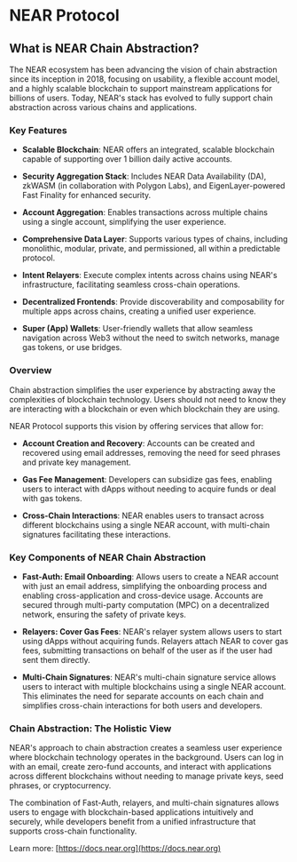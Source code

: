 # NEAR Protocol

## What is NEAR Chain Abstraction?

The NEAR ecosystem has been advancing the vision of chain abstraction since its inception in 2018, focusing on usability, a flexible account model, and a highly scalable blockchain to support mainstream applications for billions of users. Today, NEAR's stack has evolved to fully support chain abstraction across various chains and applications.

### Key Features

- **Scalable Blockchain**: NEAR offers an integrated, scalable blockchain capable of supporting over 1 billion daily active accounts.
  
- **Security Aggregation Stack**: Includes NEAR Data Availability (DA), zkWASM (in collaboration with Polygon Labs), and EigenLayer-powered Fast Finality for enhanced security.

- **Account Aggregation**: Enables transactions across multiple chains using a single account, simplifying the user experience.

- **Comprehensive Data Layer**: Supports various types of chains, including monolithic, modular, private, and permissioned, all within a predictable protocol.

- **Intent Relayers**: Execute complex intents across chains using NEAR's infrastructure, facilitating seamless cross-chain operations.

- **Decentralized Frontends**: Provide discoverability and composability for multiple apps across chains, creating a unified user experience.

- **Super (App) Wallets**: User-friendly wallets that allow seamless navigation across Web3 without the need to switch networks, manage gas tokens, or use bridges.

### Overview

Chain abstraction simplifies the user experience by abstracting away the complexities of blockchain technology. Users should not need to know they are interacting with a blockchain or even which blockchain they are using.

NEAR Protocol supports this vision by offering services that allow for:

- **Account Creation and Recovery**: Accounts can be created and recovered using email addresses, removing the need for seed phrases and private key management.

- **Gas Fee Management**: Developers can subsidize gas fees, enabling users to interact with dApps without needing to acquire funds or deal with gas tokens.

- **Cross-Chain Interactions**: NEAR enables users to transact across different blockchains using a single NEAR account, with multi-chain signatures facilitating these interactions.

### Key Components of NEAR Chain Abstraction

- **Fast-Auth: Email Onboarding**: Allows users to create a NEAR account with just an email address, simplifying the onboarding process and enabling cross-application and cross-device usage. Accounts are secured through multi-party computation (MPC) on a decentralized network, ensuring the safety of private keys.

- **Relayers: Cover Gas Fees**: NEAR's relayer system allows users to start using dApps without acquiring funds. Relayers attach NEAR to cover gas fees, submitting transactions on behalf of the user as if the user had sent them directly.

- **Multi-Chain Signatures**: NEAR's multi-chain signature service allows users to interact with multiple blockchains using a single NEAR account. This eliminates the need for separate accounts on each chain and simplifies cross-chain interactions for both users and developers.

### Chain Abstraction: The Holistic View

NEAR's approach to chain abstraction creates a seamless user experience where blockchain technology operates in the background. Users can log in with an email, create zero-fund accounts, and interact with applications across different blockchains without needing to manage private keys, seed phrases, or cryptocurrency.

The combination of Fast-Auth, relayers, and multi-chain signatures allows users to engage with blockchain-based applications intuitively and securely, while developers benefit from a unified infrastructure that supports cross-chain functionality.

Learn more: [https://docs.near.org](https://docs.near.org)
